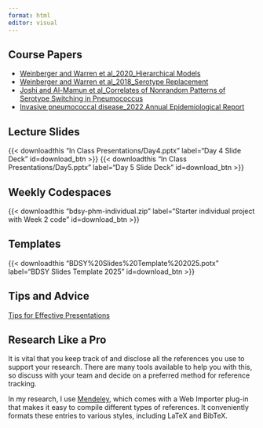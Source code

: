 ```yaml
---
format: html
editor: visual
---
```


## Course Papers

- [Weinberger and Warren et al_2020_Hierarchical Models](Course Papers/Weinberger and Warren et al_2020_Hierarchical Models.pdf)
- [Weinberger and Warren et al_2018_Serotype Replacement](Course Papers/Weinberger and Warren et al_2018_Serotype Replacement.pdf)
- [Joshi and Al-Mamun et al_Correlates of Nonrandom Patterns of Serotype Switching in Pneumococcus](Course Papers/Joshi and Al-Mamun et al_Correlates of Nonrandom Patterns of Serotype Switching in Pneumococcus.pdf)
- [Invasive pneumococcal disease_2022 Annual Epidemiological Report](Course Papers/Invasive pneumococcal disease_2022 Annual Epidemiological Report.pdf)

## Lecture Slides

{{< downloadthis "In Class Presentations/Day4.pptx" label="Day 4 Slide Deck" id=download_btn >}} {{< downloadthis "In Class Presentations/Day5.pptx" label="Day 5 Slide Deck" id=download_btn >}}

## Weekly Codespaces

{{< downloadthis "bdsy-phm-individual.zip" label="Starter individual project with Week 2 code" id=download_btn >}}

## Templates

{{< downloadthis "BDSY%20Slides%20Template%202025.potx" label="BDSY Slides Template 2025" id=download_btn >}}


## Tips and Advice

[Tips for Effective Presentations](Tips for Effective Presentations.pdf)

::: callout-tip
## Research Like a Pro

It is vital that you keep track of and disclose all the references you use to support your research. There are many tools available to help you with this, so discuss with your team and decide on a preferred method for reference tracking.

In my research, I use [Mendeley](https://www.mendeley.com/search/), which comes with a Web Importer plug-in that makes it easy to compile different types of references. It conveniently formats these entries to various styles, including LaTeX and BibTeX.
:::
